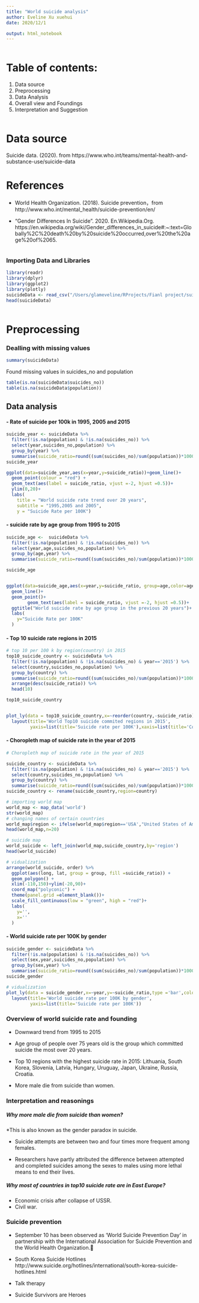 ```yaml
---
title: "World suicide analysis"
author: Eveline Xu xuehui
date: 2020/12/1

output: html_notebook
---
```


```r
```
# Table of contents:
1) Data source
2) Preprocessing
3) Data Analysis
4) Overall view and Foundings
5) Interpretation and Suggestion
```r
```
# Data source
Suicide data. (2020). from https://www.who.int/teams/mental-health-and-substance-use/suicide-data

# References
- World Health Organization. (2018). Suicide prevention，from http://www.who.int/mental_health/suicide-prevention/en/

- "Gender Differences In Suicide". 2020. En.Wikipedia.Org. https://en.wikipedia.org/wiki/Gender_differences_in_suicide#:~:text=Globally%2C%20death%20by%20suicide%20occurred,over%20the%20age%20of%2065.

```r
```
### Importing Data and Libraries
```r
library(readr)
library(dplyr)
library(ggplot2)
library(plotly)
suicideData <- read_csv("/Users/glameveline/RProjects/Fianl project/suicideData.csv")
head(suicideData)
```
```r
```
# Preprocessing
### Dealling with missing values
```r
summary(suicideData)
```
Found missing values in suicides_no and population
```r
table(is.na(suicideData$suicides_no))
table(is.na(suicideData$population))
```
## Data analysis
#### - Rate of suicide per 100k in 1995, 2005 and 2015
```r
suicide_year <- suicideData %>%
  filter(!is.na(population) & !is.na(suicides_no)) %>%
  select(year,suicides_no,population) %>%
  group_by(year) %>%
  summarise(suicide_ratio=round((sum(suicides_no)/sum(population))*100000,2))
suicide_year
```
```r
ggplot(data=suicide_year,aes(x=year,y=suicide_ratio))+geom_line()+
  geom_point(colour = "red") +
  geom_text(aes(label = suicide_ratio, vjust =-2, hjust =0.5))+
  ylim(0,20)+
  labs(
    title = "World suicide rate trend over 20 years",
    subtitle = "1995,2005 and 2005",
    y = "Suicide Rate per 100K")
```

#### - suicide rate by age group from 1995 to 2015

```r
suicide_age <-  suicideData %>%
  filter(!is.na(population) & !is.na(suicides_no)) %>%
  select(year,age,suicides_no,population) %>%
  group_by(age,year) %>%
  summarise(suicide_ratio=round((sum(suicides_no)/sum(population))*100000,2))

suicide_age


ggplot(data=suicide_age,aes(x=year,y=suicide_ratio, group=age,color=age))+
  geom_line()+
  geom_point()+
        geom_text(aes(label = suicide_ratio, vjust =-2, hjust =0.5))+
  ggtitle("World suicide rate by age group in the previous 20 years")+
  labs(
    y="Suicide Rate per 100K"
  )
```

#### - Top 10 suicide rate regions in 2015
```r
# top 10 per 100 k by region(country) in 2015
top10_suicide_country <- suicideData %>%
  filter(!is.na(population) & !is.na(suicides_no) & year=='2015') %>%
  select(country,suicides_no,population) %>%
  group_by(country) %>%
  summarise(suicide_ratio=round((sum(suicides_no)/sum(population))*100000,2)) %>%
  arrange(desc(suicide_ratio)) %>%
  head(10)

top10_suicide_country


plot_ly(data = top10_suicide_country,x=~reorder(country,-suicide_ratio),y=~suicide_ratio,type ='bar',color=top10_suicide_country$country,colors=c('Paired')) %>%
  layout(title='World Top10 suicide commited regions in 2015',
         yaxis=list(title='Suicide rate per 100K'),xaxis=list(title='Country'))
```
#### - Choropleth map of suicide rate in the year of 2015
```r
# Choropleth map of suicide rate in the year of 2015

suicide_country <- suicideData %>%
  filter(!is.na(population) & !is.na(suicides_no) & year=='2015') %>%
  select(country,suicides_no,population) %>%
  group_by(country) %>%
  summarise(suicide_ratio=round((sum(suicides_no)/sum(population))*100000,2))
suicide_country <- rename(suicide_country,region=country)

# importing world map
world_map <- map_data('world')
str(world_map)
# changing names of certain countries
world_map$region <- ifelse(world_map$region=='USA',"United States of America",world_map$region)
head(world_map,n=20)

# suicide map
world_suicide <- left_join(world_map,suicide_country,by='region')
head(world_suicide)

# vidualization
arrange(world_suicide, order) %>%
  ggplot(aes(long, lat, group = group, fill =suicide_ratio)) +
  geom_polygon() +
  xlim(-110,150)+ylim(-20,90)+
  coord_map("polyconic") +
  theme(panel.grid =element_blank())+
  scale_fill_continuous(low = "green", high = "red")+
  labs(
    y='',
    x=''
  )
```
#### - World suicide rate per 100K by gender
```r
suicide_gender <- suicideData %>%
  filter(!is.na(population) & !is.na(suicides_no)) %>%
  select(sex,year,suicides_no,population) %>%
  group_by(sex,year) %>%
  summarise(suicide_ratio=round((sum(suicides_no)/sum(population))*100000,2))
suicide_gender

# vidualization
plot_ly(data = suicide_gender,x=~year,y=~suicide_ratio,type ='bar',color=suicide_gender$sex,colors=c('Paired')) %>%
  layout(title='World suicide rate per 100K by gender',
         yaxis=list(title='Suicide rate per 100K'))
```
### Overview of world suicide rate and founding
* Downward trend from 1995 to 2015

* Age group of people over 75 years old is the group which committed suicide the most over 20 years.

* Top 10 regions with the highest suicide rate in 2015: Lithuania, South Korea, Slovenia, Latvia, Hungary, Uruguay, Japan, Ukraine, Russia, Croatia.

* More male die from suicide than women.

### Interpretation and reasonings
##### Why more male die from suicide than women?
*This is also known as the gender paradox in suicide.

* Suicide attempts are between two and four times more frequent among females.

* Researchers have partly attributed the difference between attempted and completed suicides among the sexes to males using more lethal means to end their lives.

##### Why most of countries in top10 suicide rate are in East Europe?
* Economic crisis after collapse of USSR.
* Civil war.

### Suicide prevention
- September 10 has been observed as 'World Suicide Prevention Day' in partnership with the International Association for Suicide Prevention and the World Health Organization.

- South Korea Suicide Hotlines
http://www.suicide.org/hotlines/international/south-korea-suicide-hotlines.html

- Talk therapy

- Suicide Survivors are Heroes



